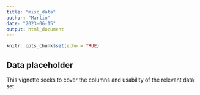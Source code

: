 ```yaml
---
title: "misc_data"
author: "Marlin"
date: "2023-06-15"
output: html_document
---
```


```r
knitr::opts_chunk$set(echo = TRUE)
```

## Data placeholder

This vignette seeks to cover the columns and usability of the relevant data set

```r

```

```r

```


```r
```